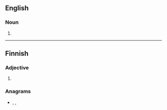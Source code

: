 {{also|Samaan|šamaan}}
==English==

===Noun===
{{en-noun}}

# {{alt form|saman|lang=en}}

----

==Finnish==

===Adjective===
{{head|fi|adjective form}}

# {{fi-form of|case=illative|pl=singular|sama}}

===Anagrams===
* {{l|fi|maansa}}, {{l|fi|saaman}}, {{l|fi|samana}}